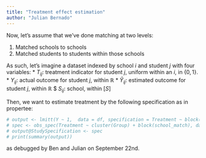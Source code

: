 ```yaml
---
title: "Treatment effect estimation"
author: "Julian Bernado"
---
```


Now, let's assume that we've done matching at two levels:

1. Matched schools to schools
2. Matched students to students within those schools

As such, let's imagine a dataset indexed by school $i$ and student $j$ with four variables:
* $T_{ij}$: treatment indicator for student $j$, uniform within an $i$, in $\{0,1\}$.
* $Y_{ij}$: actual outcome for student $j$, within $\mathbb{R}$
* $\hat{Y}_{ij}$: estimated outcome for student $j$, within $\mathbb{R}$
$ $S_{ij}$: school, within $[S]$

Then, we want to estimate treatment by the following specification as in propertee:

```r
# output <- lmitt(Y ~ 1,  data = df, specification = Treatment ~ block(student_match) + uoa(std_id), absorb = TRUE)
# spec <- obs_spec(Treatment ~ cluster(Group) + block(school_match), data = df)
# output@StudySpecification <- spec
# print(summary(output))
```

as debugged by Ben and Julian on September 22nd.